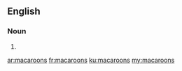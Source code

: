 ==English==

===Noun===
{{head|en|plural}}

# {{plural of|macaroon|lang=en|nocat=1}}

[[ar:macaroons]]
[[fr:macaroons]]
[[ku:macaroons]]
[[my:macaroons]]